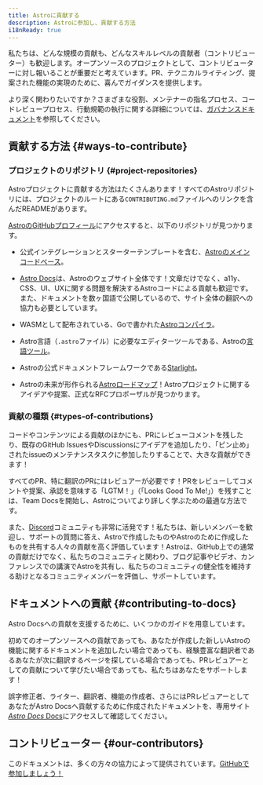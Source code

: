 ```yaml
---
title: Astroに貢献する
description: Astroに参加し、貢献する方法
i18nReady: true
---
```


私たちは、どんな規模の貢献も、どんなスキルレベルの貢献者（コントリビューター）も歓迎します。オープンソースのプロジェクトとして、コントリビューターに対し報いることが重要だと考えています。PR、テクニカルライティング、提案された機能の実現のために、喜んでガイダンスを提供します。

より深く関わりたいですか？さまざまな役割、メンテナーの指名プロセス、コードレビュープロセス、行動規範の執行に関する詳細については、[ガバナンスドキュメント](https://github.com/withastro/.github/blob/main/GOVERNANCE.md)を参照してください。

## 貢献する方法 \{#ways-to-contribute\}

### プロジェクトのリポジトリ \{#project-repositories\}

Astroプロジェクトに貢献する方法はたくさんあります！すべてのAstroリポジトリには、プロジェクトのルートにある`CONTRIBUTING.md`ファイルへのリンクを含んだREADMEがあります。

[AstroのGitHubプロフィール](https://github.com/withastro)にアクセスすると、以下のリポジトリが見つかります。

- 公式インテグレーションとスターターテンプレートを含む、[Astroのメインコードベース](https://github.com/withastro/astro)。

- [Astro Docs](https://github.com/withastro/docs)は、Astroのウェブサイト全体です！文章だけでなく、a11y、CSS、UI、UXに関する問題を解決するAstroコードによる貢献も歓迎です。また、ドキュメントを数ヶ国語で公開しているので、サイト全体の翻訳への協力も必要としています。

- WASMとして配布されている、Goで書かれた[Astroコンパイラ](https://github.com/withastro/compiler)。

- Astro言語（`.astro`ファイル）に必要なエディターツールである、Astroの[言語ツール](https://github.com/withastro/language-tools)。

- Astroの公式ドキュメントフレームワークである[Starlight](https://github.com/withastro/starlight)。

- Astroの未来が形作られる[Astroロードマップ](https://github.com/withastro/roadmap)！Astroプロジェクトに関するアイデアや提案、正式なRFCプロポーザルが見つかります。

### 貢献の種類 \{#types-of-contributions\}

コードやコンテンツによる貢献のほかにも、PRにレビューコメントを残したり、既存のGitHub IssuesやDiscussionsにアイデアを追加したり、「ピン止め」されたissueのメンテナンスタスクに参加したりすることで、大きな貢献ができます！

すべてのPR、特に翻訳のPRにはレビュアーが必要です！PRをレビューしてコメントや提案、承認を意味する「LGTM！」（「Looks Good To Me!」）を残すことは、Team Docsを開始し、Astroについてより詳しく学ぶための最適な方法です。

また、[Discord](https://astro.build/chat)コミュニティも非常に活発です！私たちは、新しいメンバーを歓迎し、サポートの質問に答え、Astroで作成したものやAstroのために作成したものを共有する人々の貢献を高く評価しています！Astroは、GitHub上での通常の貢献だけでなく、私たちのコミュニティと関わり、ブログ記事やビデオ、カンファレンスでの講演でAstroを共有し、私たちのコミュニティの健全性を維持する助けとなるコミュニティメンバーを評価し、サポートしています。

## ドキュメントへの貢献 \{#contributing-to-docs\}

Astro Docsへの貢献を支援するために、いくつかのガイドを用意しています。

初めてのオープンソースへの貢献であっても、あなたが作成した新しいAstroの機能に関するドキュメントを追加したい場合であっても、経験豊富な翻訳者であるあなたが次に翻訳するページを探している場合であっても、PRレビュアーとしての貢献について学びたい場合であっても、私たちはあなたをサポートします！

誤字修正者、ライター、翻訳者、機能の作成者、さらにはPRレビュアーとしてあなたがAstro Docsへ貢献するために作成されたドキュメントを、専用サイト[*Astro Docs* Docs](https://contribute.docs.astro.build)にアクセスして確認してください。

## コントリビューター \{#our-contributors\}

このドキュメントは、多くの方々の協力によって提供されています。[GitHubで参加しましょう！](https://github.com/withastro/docs)

<ContributorList githubRepo="withastro/docs" />

